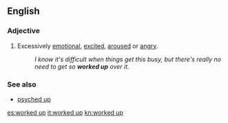 ==English==

===Adjective===
{{en-adj|pos=[[worked]] [[up]]}}

# {{idiomatic}} Excessively [[emotional]], [[excited]], [[aroused]] or [[angry]].
#:''I know it's difficult when things get this busy, but there's really no need to get so '''worked up''' over it.''

===See also===
* [[psyched up]]

[[es:worked up]]
[[it:worked up]]
[[kn:worked up]]